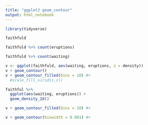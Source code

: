 ```yaml
---
title: "ggplot2 geom_contour"
output: html_notebook
---
```


```r
library(tidyverse)
```


```r
faithfuld
```
```r
faithfuld %>% count(eruptions)
```

```r
faithfuld %>% count(waiting)
```
```r
v <- ggplot(faithfuld, aes(waiting, eruptions, z = density))
v + geom_contour()
v + geom_contour_filled(bins = 10) #+
  #scale_fill_viridis_c()
```

```r
faithful %>% 
  ggplot(aes(waiting, eruptions)) + 
  geom_density_2d()
```

```r
v + geom_contour_filled(bins = 10) #+
```

```r
v + geom_contour(binwidth = 0.001) #+
```
















